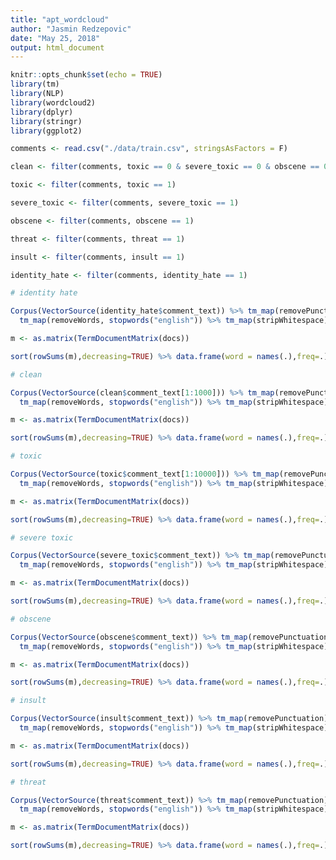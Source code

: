 ```yaml
---
title: "apt_wordcloud"
author: "Jasmin Redzepovic"
date: "May 25, 2018"
output: html_document
---
```


```r
knitr::opts_chunk$set(echo = TRUE)
library(tm)
library(NLP)
library(wordcloud2)
library(dplyr)
library(stringr)
library(ggplot2)
```

```r
comments <- read.csv("./data/train.csv", stringsAsFactors = F)

clean <- filter(comments, toxic == 0 & severe_toxic == 0 & obscene == 0 & threat == 0 & insult == 0 & identity_hate == 0)

toxic <- filter(comments, toxic == 1)

severe_toxic <- filter(comments, severe_toxic == 1)

obscene <- filter(comments, obscene == 1)

threat <- filter(comments, threat == 1)

insult <- filter(comments, insult == 1)

identity_hate <- filter(comments, identity_hate == 1)
```

```r
# identity hate

Corpus(VectorSource(identity_hate$comment_text)) %>% tm_map(removePunctuation) %>% tm_map(content_transformer(tolower)) %>% 
  tm_map(removeWords, stopwords("english")) %>% tm_map(stripWhitespace) -> docs

m <- as.matrix(TermDocumentMatrix(docs))

sort(rowSums(m),decreasing=TRUE) %>% data.frame(word = names(.),freq=.) %>% wordcloud2()
```

```r
# clean

Corpus(VectorSource(clean$comment_text[1:1000])) %>% tm_map(removePunctuation) %>% tm_map(content_transformer(tolower)) %>% 
  tm_map(removeWords, stopwords("english")) %>% tm_map(stripWhitespace) -> docs

m <- as.matrix(TermDocumentMatrix(docs))

sort(rowSums(m),decreasing=TRUE) %>% data.frame(word = names(.),freq=.) %>% wordcloud2()
```

```r
# toxic

Corpus(VectorSource(toxic$comment_text[1:10000])) %>% tm_map(removePunctuation) %>% tm_map(content_transformer(tolower)) %>% 
  tm_map(removeWords, stopwords("english")) %>% tm_map(stripWhitespace) -> docs

m <- as.matrix(TermDocumentMatrix(docs))

sort(rowSums(m),decreasing=TRUE) %>% data.frame(word = names(.),freq=.) %>% wordcloud2()
```

```r
# severe toxic

Corpus(VectorSource(severe_toxic$comment_text)) %>% tm_map(removePunctuation) %>% tm_map(content_transformer(tolower)) %>% 
  tm_map(removeWords, stopwords("english")) %>% tm_map(stripWhitespace) -> docs

m <- as.matrix(TermDocumentMatrix(docs))

sort(rowSums(m),decreasing=TRUE) %>% data.frame(word = names(.),freq=.) %>% wordcloud2()
```

```r
# obscene

Corpus(VectorSource(obscene$comment_text)) %>% tm_map(removePunctuation) %>% tm_map(content_transformer(tolower)) %>% 
  tm_map(removeWords, stopwords("english")) %>% tm_map(stripWhitespace) -> docs

m <- as.matrix(TermDocumentMatrix(docs))

sort(rowSums(m),decreasing=TRUE) %>% data.frame(word = names(.),freq=.) %>% wordcloud2()
```

```r
# insult

Corpus(VectorSource(insult$comment_text)) %>% tm_map(removePunctuation) %>% tm_map(content_transformer(tolower)) %>% 
  tm_map(removeWords, stopwords("english")) %>% tm_map(stripWhitespace) -> docs

m <- as.matrix(TermDocumentMatrix(docs))

sort(rowSums(m),decreasing=TRUE) %>% data.frame(word = names(.),freq=.) %>% wordcloud2()
```

```r
# threat

Corpus(VectorSource(threat$comment_text)) %>% tm_map(removePunctuation) %>% tm_map(content_transformer(tolower)) %>% 
  tm_map(removeWords, stopwords("english")) %>% tm_map(stripWhitespace) -> docs

m <- as.matrix(TermDocumentMatrix(docs))

sort(rowSums(m),decreasing=TRUE) %>% data.frame(word = names(.),freq=.) %>% wordcloud2()
```

```r

```

